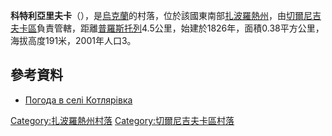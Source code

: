 {{coord|47|7|11|N|36|15|16|E|scale:100000|display=title}}

'''科特利亞里夫卡'''（{{lang-uk|Котлярівка}}），是[[烏克蘭|烏克蘭]]的村落，位於該國東南部[[扎波羅熱州|扎波羅熱州]]，由[[切爾尼吉夫卡區|切爾尼吉夫卡區]]負責管轄，距離[[普羅斯托列_(切爾尼吉夫卡區)|普羅斯托列]]4.5公里，始建於1826年，面積0.38平方公里，海拔高度191米，2001年人口3。

==參考資料==
* [http://weather.in.ua/ua/zaporozhskaja/11790 Погода в селі Котлярівка] {{Wayback|url=http://weather.in.ua/ua/zaporozhskaja/11790 |date=20111220170858 }}

[[Category:扎波羅熱州村落|Category:扎波羅熱州村落]]
[[Category:切爾尼吉夫卡區村落|Category:切爾尼吉夫卡區村落]]


{{Zaporizhia-geo-stub}}